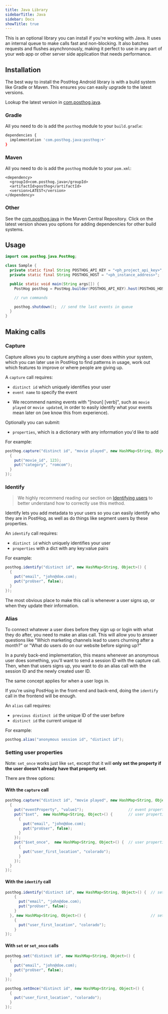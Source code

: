 ```yaml
---
title: Java Library
sidebarTitle: Java
sidebar: Docs
showTitle: true
---
```


<VisitLibrary name="Java" to="https://github.com/PostHog/posthog-java" official />

This is an optional library you can install if you're working with Java. It uses an internal queue to make calls fast and non-blocking. It also batches requests and flushes asynchronously, making it perfect to use in any part of your web app or other server side application that needs performance.

## Installation 

The best way to install the PostHog Android library is with a build system like 
Gradle or Maven. This ensures you can easily upgrade to the latest versions. 

Lookup the latest version in [com.posthog.java](https://search.maven.org/artifact/com.posthog.java/posthog). 

### Gradle
All you need to do is add the `posthog` module to your `build.gradle`:

```bash
dependencies {
  implementation 'com.posthog.java:posthog:+'
}
```

### Maven
All you need to do is add the `posthog` module to your `pom.xml`:

```
<dependency>
  <groupId>com.posthog.java</groupId>
  <artifactId>posthog</artifactId>
  <version>LATEST</version>
</dependency>
```

### Other

See the [com.posthog.java](https://search.maven.org/artifact/com.posthog.java/posthog) in the Maven Central Repository. Click on the latest version shows you options for adding dependencies for other build systems.

## Usage

```java
import com.posthog.java.PostHog;

class Sample {
  private static final String POSTHOG_API_KEY = "<ph_project_api_key>";
  private static final String POSTHOG_HOST = "<ph_instance_address>";

  public static void main(String args[]) {
    PostHog posthog = PostHog.builder(POSTHOG_API_KEY).host(POSTHOG_HOST).build();

    // run commands

    posthog.shutdown();  // send the last events in queue
  }
}
```

## Making calls

### Capture

Capture allows you to capture anything a user does within your system, which you can later use in PostHog to find patterns in usage, work out which features to improve or where people are giving up.

A `capture` call requires:
 - `distinct id` which uniquely identifies your user
 - `event name` to specify the event
  * We recommend naming events with "[noun] [verb]", such as `movie played` or `movie updated`, in order to easily identify what your events mean later on (we know this from experience).

Optionally you can submit:
- `properties`, which is a dictionary with any information you'd like to add

For example:
```java
posthog.capture("distinct id", "movie played", new HashMap<String, Object>() {
  {
    put("movie_id", 123);
    put("category", "romcom");
  }
});
```

### Identify

> We highly recommend reading our section on [Identifying users](/docs/integrate/identifying-users) to better understand how to correctly use this method.

Identify lets you add metadata to your users so you can easily identify who they are in PostHog, as well as do things 
like segment users by these properties.

An `identify` call requires:
- `distinct id` which uniquely identifies your user
- `properties` with a dict with any key:value pairs 

For example:
```java
posthog.identify("distinct id", new HashMap<String, Object>() {
  {
    put("email", "john@doe.com);
    put("proUser", false);
  }
});
```

The most obvious place to make this call is whenever a user signs up, or when they update their information.

### Alias

To connect whatever a user does before they sign up or login with what they do after, you need to make an alias call. This will allow you to answer questions like "Which marketing channels lead to users churning after a month?" or "What do users do on our website before signing up?"

In a purely back-end implementation, this means whenever an anonymous user does something, you'll want to send a session ID with the capture call. Then, when that users signs up, you want to do an alias call with the session ID and the newly created user ID.

The same concept applies for when a user logs in.

If you're using PostHog in the front-end and back-end, doing the `identify` call in the frontend will be enough.

An `alias` call requires:
- `previous distinct id` the unique ID of the user before
- `distinct id` the current unique id

For example:
```java
posthog.alias("anonymous session id", "distinct id");
```

### Setting user properties

Note: `set_once` works just like `set`, except that it will **only set the property if the user doesn't already have that property set**.

There are three options:

#### With the `capture` call

```java
posthog.capture("distinct id", "movie played", new HashMap<String, Object>() {
  {
    put("eventProperty", "value1");                    // event properties
    put("$set",  new HashMap<String, Object>() {       // user properties
      {
        put("email", "john@doe.com);
        put("proUser", false);
      }
    });
    put("$set_once",  new HashMap<String, Object>() {  // user properties
      {
        put("user_first_location", "colorado");
      }
    });
  }
});
```

#### With the `identify` call

```java
posthog.identify("distinct id", new HashMap<String, Object>() {  // set
    {
      put("email", "john@doe.com);
      put("proUser", false);
    }
  }, new HashMap<String, Object>() {                             // set_once
    {
      put("user_first_location", "colorado");
    }
});
```

#### With `set` or `set_once` calls

```java
posthog.set("distinct id", new HashMap<String, Object>() {
  {
    put("email", "john@doe.com);
    put("proUser", false);
  }
});
```

```java
posthog.setOnce("distinct id", new HashMap<String, Object>() {
  {
    put("user_first_location", "colorado");
  }
});
```


